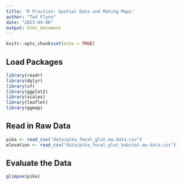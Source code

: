 ```yaml
---
title: 'R Practice: Spatial Data and Making Maps'
author: "Ted Flynn"
date: "2023-04-06"
output: html_document
---
```


```r
knitr::opts_chunk$set(echo = TRUE)
```

## Load Packages
```r
library(readr)
library(dplyr)
library(sf)
library(ggplot2)
library(scales)
library(leaflet)
library(ggmap)
```

## Read in Raw Data
```r
pika <- read_csv("data/pika_fecal_glut.aw.data.csv")
elevation <- read_csv("data/pika_fecal_glut_habitat.aw.data.csv")
```

## Evaluate the Data
```r
glimpse(pika)
```

